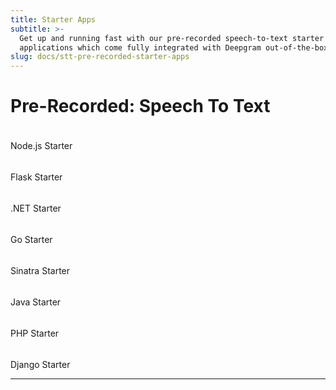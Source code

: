 ```yaml
---
title: Starter Apps
subtitle: >-
  Get up and running fast with our pre-recorded speech-to-text starter
  applications which come fully integrated with Deepgram out-of-the-box
slug: docs/stt-pre-recorded-starter-apps
---
```



# Pre-Recorded: Speech To Text

<CardGroup cols={3}>
<Card title="" href="https://github.com/deepgram-starters/prerecorded-node-starter">
  <img src="https://fern-image-hosting.s3.us-east-1.amazonaws.com/deepgram/js-green.svg" width="5rem" height="5rem"/>
  
  
  Node.js Starter
</Card>

<Card title="" href="https://github.com/deepgram-starters/prerecorded-flask-starter">
  <img src="https://fern-image-hosting.s3.us-east-1.amazonaws.com/deepgram/flask.svg" width="5rem" height="5rem" class="invert-white"/>
  
  
  Flask Starter
</Card>

<Card title="" href="https://github.com/deepgram-starters/prerecorded-csharp-starter">
  <img src="https://fern-image-hosting.s3.us-east-1.amazonaws.com/deepgram/net.svg" width="5rem" height="5rem"/>
  
  
  .NET Starter
</Card>

<Card title="" href="https://github.com/deepgram-starters/prerecorded-go-starter">
  <img src="https://fern-image-hosting.s3.us-east-1.amazonaws.com/deepgram/go.svg" width="5rem" height="5rem"/>
  
  
  Go Starter
</Card>

<Card title="" href="https://github.com/deepgram-starters/prerecorded-sinatra-starter">
  <img src="https://fern-image-hosting.s3.us-east-1.amazonaws.com/deepgram/ruby.svg" width="5rem" height="5rem"/>
  
  
  Sinatra Starter
</Card>

<Card title="" href="https://github.com/deepgram-starters/prerecorded-java-starter">
  <img src="https://fern-image-hosting.s3.us-east-1.amazonaws.com/deepgram/java.svg" width="5rem" height="5rem"/>
  
  
  Java Starter
</Card>

<Card title="" href="https://github.com/deepgram-starters/prerecorded-php-starter">
  <img src="https://fern-image-hosting.s3.us-east-1.amazonaws.com/deepgram/php.svg" width="5rem" height="5rem"/>
  
  
  PHP Starter
</Card>

<Card title="" href="https://github.com/deepgram-starters/prerecorded-django-starter">
  <img src="https://fern-image-hosting.s3.us-east-1.amazonaws.com/deepgram/django.svg" width="5rem" height="5rem"/>
  
  
  Django Starter
</Card>
</CardGroup>

***
